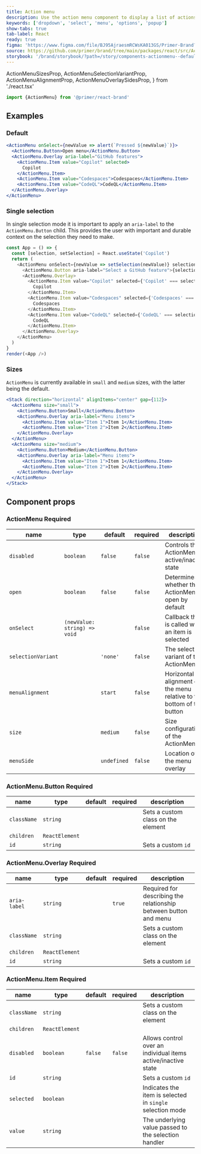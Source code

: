 ```yaml
---
title: Action menu
description: Use the action menu component to display a list of actions or selections that expand through a trigger button.
keywords: ['dropdown', 'select', 'menu', 'options', 'popup']
show-tabs: true
tab-label: React
ready: true
figma: 'https://www.figma.com/file/BJ95AjraesmRCWsKA013GS/Primer-Brand?node-id=4912%3A32799'
source: https://github.com/primer/brand/tree/main/packages/react/src/ActionMenu/ActionMenu.tsx
storybook: '/brand/storybook/?path=/story/components-actionmenu--default'
---
```



  ActionMenuSizesProp,
  ActionMenuSelectionVariantProp,
  ActionMenuAlignmentProp,
  ActionMenuOverlaySidesProp,
} from './react.tsx'

```js
import {ActionMenu} from '@primer/react-brand'
```

## Examples

### Default

```jsx live
<ActionMenu onSelect={newValue => alert(`Pressed ${newValue}`)}>
  <ActionMenu.Button>Open menu</ActionMenu.Button>
  <ActionMenu.Overlay aria-label="GitHub features">
    <ActionMenu.Item value="Copilot" selected>
      Copilot
    </ActionMenu.Item>
    <ActionMenu.Item value="Codespaces">Codespaces</ActionMenu.Item>
    <ActionMenu.Item value="CodeQL">CodeQL</ActionMenu.Item>
  </ActionMenu.Overlay>
</ActionMenu>
```

### Single selection

In single selection mode it is important to apply an `aria-label` to the
`ActionMenu.Button` child. This provides the user with important and durable
context on the selection they need to make.

```javascript live noinline
const App = () => {
  const [selection, setSelection] = React.useState('Copilot')
  return (
    <ActionMenu onSelect={newValue => setSelection(newValue)} selectionVariant="single">
      <ActionMenu.Button aria-label="Select a GitHub feature">{selection}</ActionMenu.Button>
      <ActionMenu.Overlay>
        <ActionMenu.Item value="Copilot" selected={'Copilot' === selection}>
          Copilot
        </ActionMenu.Item>
        <ActionMenu.Item value="Codespaces" selected={'Codespaces' === selection}>
          Codespaces
        </ActionMenu.Item>
        <ActionMenu.Item value="CodeQL" selected={'CodeQL' === selection}>
          CodeQL
        </ActionMenu.Item>
      </ActionMenu.Overlay>
    </ActionMenu>
  )
}
render(<App />)
```

### Sizes

`ActionMenu` is currently available in `small` and `medium` sizes, with the latter being the default.

```jsx live
<Stack direction="horizontal" alignItems="center" gap={112}>
  <ActionMenu size="small">
    <ActionMenu.Button>Small</ActionMenu.Button>
    <ActionMenu.Overlay aria-label="Menu items">
      <ActionMenu.Item value="Item 1">Item 1</ActionMenu.Item>
      <ActionMenu.Item value="Item 2">Item 2</ActionMenu.Item>
    </ActionMenu.Overlay>
  </ActionMenu>
  <ActionMenu size="medium">
    <ActionMenu.Button>Medium</ActionMenu.Button>
    <ActionMenu.Overlay aria-label="Menu items">
      <ActionMenu.Item value="Item 1">Item 1</ActionMenu.Item>
      <ActionMenu.Item value="Item 2">Item 2</ActionMenu.Item>
    </ActionMenu.Overlay>
  </ActionMenu>
</Stack>
```

## Component props

### ActionMenu <Label>Required</Label>

| name               | type                               | default     | required | description                                                           |
| ------------------ | ---------------------------------- | ----------- | -------- | --------------------------------------------------------------------- |
| `disabled`         | `boolean`                          | `false`     | `false`  | Controls the ActionMenu active/inactive state                         |
| `open`             | `boolean`                          | `false`     | `false`  | Determines whether the ActionMenu is open by default                  |
| `onSelect`         | `(newValue: string) => void`       |             | `false`  | Callback that is called when an item is selected                      |
| `selectionVariant` | <ActionMenuSelectionVariantProp /> | `'none'`    | `false`  | The selection variant of the ActionMenu                               |
| `menuAlignment`    | <ActionMenuAlignmentProp />        | `start`     | `false`  | Horizontal alignment of the menu relative to the bottom of the button |
| `size`             | <ActionMenuSizesProp />            | `medium`    | `false`  | Size configuration of the ActionMenu                                  |
| `menuSide`         | <ActionMenuOverlaySidesProp />     | `undefined` | `false`  | Location of the menu overlay                                          |

### ActionMenu.Button <Label>Required</Label>

| name        | type           | default | required | description                        |
| ----------- | -------------- | ------- | -------- | ---------------------------------- |
| `className` | `string`       |         |          | Sets a custom class on the element |
| `children`  | `ReactElement` |         |          |                                    |
| `id`        | `string`       |         |          | Sets a custom `id`                 |

### ActionMenu.Overlay <Label>Required</Label>

| name         | type           | default | required | description                                                      |
| ------------ | -------------- | ------- | -------- | ---------------------------------------------------------------- |
| `aria-label` | `string`       |         | `true`   | Required for describing the relationship between button and menu |
| `className`  | `string`       |         |          | Sets a custom class on the element                               |
| `children`   | `ReactElement` |         |          |                                                                  |
| `id`         | `string`       |         |          | Sets a custom `id`                                               |

### ActionMenu.Item <Label>Required</Label>

| name        | type           | default | required | description                                                   |
| ----------- | -------------- | ------- | -------- | ------------------------------------------------------------- |
| `className` | `string`       |         |          | Sets a custom class on the element                            |
| `children`  | `ReactElement` |         |          |                                                               |
| `disabled`  | `boolean`      | `false` | `false`  | Allows control over an individual items active/inactive state |
| `id`        | `string`       |         |          | Sets a custom `id`                                            |
| `selected`  | `boolean`      |         |          | Indicates the item is selected in `single` selection mode     |
| `value`     | `string`       |         |          | The underlying value passed to the selection handler          |
